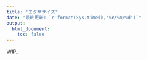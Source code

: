 ```yaml
---
title: "エクササイズ"
date: "最終更新: `r format(Sys.time(),'%Y/%m/%d')`"
output:
  html_document:
    toc: false
---
```


WIP.

